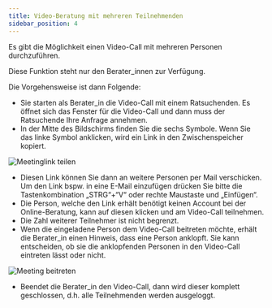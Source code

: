 ```yaml
---
title: Video-Beratung mit mehreren Teilnehmenden
sidebar_position: 4
---
```



Es gibt die Möglichkeit einen Video-Call mit mehreren Personen durchzuführen.

<PrimaryNote>
  Diese Funktion steht nur den Berater_innen zur Verfügung.
</PrimaryNote>

<span>Die Vorgehensweise ist dann Folgende:</span>

- Sie starten als Berater_in die Video-Call mit einem Ratsuchenden. Es öffnet sich das Fenster für die Video-Call und dann muss der Ratsuchende Ihre Anfrage annehmen.
- In der Mitte des Bildschirms finden Sie die sechs Symbole. Wenn Sie das linke Symbol anklicken, wird ein Link in den Zwischenspeicher kopiert.

![Meetinglink teilen](../../../static/img/images-onlineberatung/02_Ratsuchende_Videoberatung_13.png)

- Diesen Link können Sie dann an weitere Personen per Mail verschicken. Um den Link bspw. in eine E-Mail einzufügen drücken Sie bitte die Tastenkombination „STRG“+“V“ oder rechte Maustaste und „Einfügen“.
- Die Person, welche den Link erhält benötigt keinen Account bei der Online-Beratung, kann auf diesen klicken und am Video-Call teilnehmen.
- Die Zahl weiterer Teilnehmer ist nicht begrenzt.
- Wenn die eingeladene Person dem Video-Call beitreten möchte, erhält die Berater_in einen Hinweis, dass eine Person anklopft. Sie kann entscheiden, ob sie die anklopfenden Personen in den Video-Call eintreten lässt oder nicht.

![Meeting beitreten](../../../static/img/images-onlineberatung/02_Ratsuchende_Videoberatung_14.png)

- Beendet die Berater_in den Video-Call, dann wird dieser komplett geschlossen, d.h. alle Teilnehmenden werden ausgeloggt.
